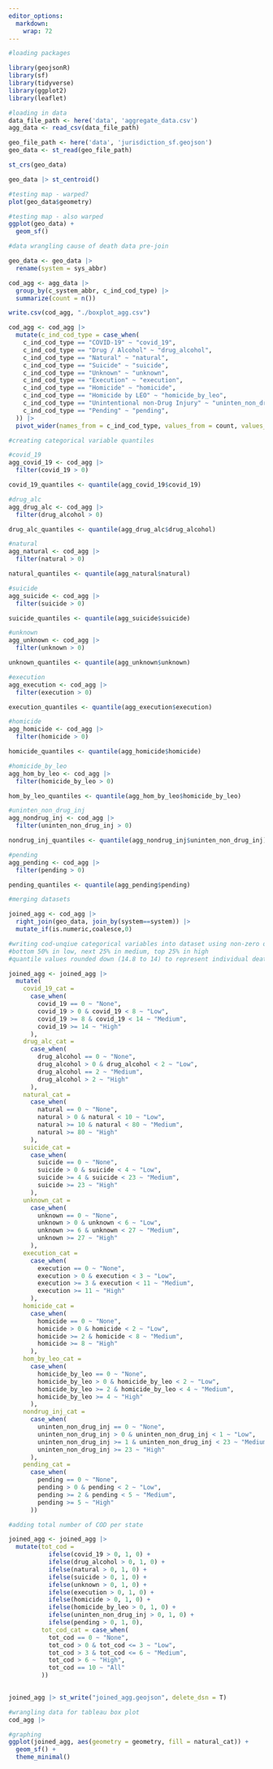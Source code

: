```yaml
---
editor_options: 
  markdown: 
    wrap: 72
---
```


```r
#loading packages

library(geojsonR) 
library(sf) 
library(tidyverse) 
library(ggplot2) 
library(leaflet)
```

```r
#loading in data 
data_file_path <- here('data', 'aggregate_data.csv')
agg_data <- read_csv(data_file_path)

geo_file_path <- here('data', 'jurisdiction_sf.geojson')
geo_data <- st_read(geo_file_path)

st_crs(geo_data)

geo_data |> st_centroid()

#testing map - warped? 
plot(geo_data$geometry)

#testing map - also warped
ggplot(geo_data) +
  geom_sf()
```

```r
#data wrangling cause of death data pre-join

geo_data <- geo_data |> 
  rename(system = sys_abbr)

cod_agg <- agg_data |> 
  group_by(c_system_abbr, c_ind_cod_type) |> 
  summarize(count = n())

write.csv(cod_agg, "./boxplot_agg.csv")

cod_agg <- cod_agg |> 
  mutate(c_ind_cod_type = case_when(
    c_ind_cod_type == "COVID-19" ~ "covid_19",
    c_ind_cod_type == "Drug / Alcohol" ~ "drug_alcohol",
    c_ind_cod_type == "Natural" ~ "natural",
    c_ind_cod_type == "Suicide" ~ "suicide",
    c_ind_cod_type == "Unknown" ~ "unknown",
    c_ind_cod_type == "Execution" ~ "execution",
    c_ind_cod_type == "Homicide" ~ "homicide",
    c_ind_cod_type == "Homicide by LEO" ~ "homicide_by_leo",
    c_ind_cod_type == "Unintentional non-Drug Injury" ~ "uninten_non_drug_inj",
    c_ind_cod_type == "Pending" ~ "pending",
  )) |>
  pivot_wider(names_from = c_ind_cod_type, values_from = count, values_fill = 0)


```

```r
#creating categorical variable quantiles 

#covid_19
agg_covid_19 <- cod_agg |> 
  filter(covid_19 > 0)

covid_19_quantiles <- quantile(agg_covid_19$covid_19)

#drug_alc
agg_drug_alc <- cod_agg |> 
  filter(drug_alcohol > 0)

drug_alc_quantiles <- quantile(agg_drug_alc$drug_alcohol)

#natural
agg_natural <- cod_agg |> 
  filter(natural > 0)

natural_quantiles <- quantile(agg_natural$natural)

#suicide
agg_suicide <- cod_agg |> 
  filter(suicide > 0)

suicide_quantiles <- quantile(agg_suicide$suicide)

#unknown
agg_unknown <- cod_agg |> 
  filter(unknown > 0)

unknown_quantiles <- quantile(agg_unknown$unknown)

#execution
agg_execution <- cod_agg |> 
  filter(execution > 0)

execution_quantiles <- quantile(agg_execution$execution)

#homicide
agg_homicide <- cod_agg |> 
  filter(homicide > 0)

homicide_quantiles <- quantile(agg_homicide$homicide)

#homicide_by_leo
agg_hom_by_leo <- cod_agg |> 
  filter(homicide_by_leo > 0)

hom_by_leo_quantiles <- quantile(agg_hom_by_leo$homicide_by_leo)

#uninten_non_drug_inj
agg_nondrug_inj <- cod_agg |> 
  filter(uninten_non_drug_inj > 0)

nondrug_inj_quantiles <- quantile(agg_nondrug_inj$uninten_non_drug_inj)

#pending
agg_pending <- cod_agg |> 
  filter(pending > 0)

pending_quantiles <- quantile(agg_pending$pending)
```

```r

#merging datasets 

joined_agg <- cod_agg |> 
  right_join(geo_data, join_by(system==system)) |>
  mutate_if(is.numeric,coalesce,0)

#writing cod-unqiue categorical variables into dataset using non-zero quantile distribution
#bottom 50% in low, next 25% in medium, top 25% in high 
#quantile values rounded down (14.8 to 14) to represent individual deaths

joined_agg <- joined_agg |> 
  mutate(
    covid_19_cat = 
      case_when(
        covid_19 == 0 ~ "None",
        covid_19 > 0 & covid_19 < 8 ~ "Low", 
        covid_19 >= 8 & covid_19 < 14 ~ "Medium", 
        covid_19 >= 14 ~ "High"
      ),
    drug_alc_cat = 
      case_when(
        drug_alcohol == 0 ~ "None",
        drug_alcohol > 0 & drug_alcohol < 2 ~ "Low", 
        drug_alcohol == 2 ~ "Medium", 
        drug_alcohol > 2 ~ "High"
      ),
    natural_cat = 
      case_when(
        natural == 0 ~ "None",
        natural > 0 & natural < 10 ~ "Low", 
        natural >= 10 & natural < 80 ~ "Medium", 
        natural >= 80 ~ "High"
      ), 
    suicide_cat = 
      case_when(
        suicide == 0 ~ "None",
        suicide > 0 & suicide < 4 ~ "Low", 
        suicide >= 4 & suicide < 23 ~ "Medium", 
        suicide >= 23 ~ "High"
      ), 
    unknown_cat = 
      case_when(
        unknown == 0 ~ "None",
        unknown > 0 & unknown < 6 ~ "Low", 
        unknown >= 6 & unknown < 27 ~ "Medium", 
        unknown >= 27 ~ "High"
      ),
    execution_cat = 
      case_when(
        execution == 0 ~ "None",
        execution > 0 & execution < 3 ~ "Low", 
        execution >= 3 & execution < 11 ~ "Medium", 
        execution >= 11 ~ "High"
      ),
    homicide_cat = 
      case_when(
        homicide == 0 ~ "None",
        homicide > 0 & homicide < 2 ~ "Low", 
        homicide >= 2 & homicide < 8 ~ "Medium", 
        homicide >= 8 ~ "High"
      ),
    hom_by_leo_cat = 
      case_when(
        homicide_by_leo == 0 ~ "None",
        homicide_by_leo > 0 & homicide_by_leo < 2 ~ "Low", 
        homicide_by_leo >= 2 & homicide_by_leo < 4 ~ "Medium", 
        homicide_by_leo >= 4 ~ "High"
      ),
    nondrug_inj_cat = 
      case_when(
        uninten_non_drug_inj == 0 ~ "None",
        uninten_non_drug_inj > 0 & uninten_non_drug_inj < 1 ~ "Low", 
        uninten_non_drug_inj >= 1 & uninten_non_drug_inj < 23 ~ "Medium", 
        uninten_non_drug_inj >= 23 ~ "High"
      ),
    pending_cat = 
      case_when(
        pending == 0 ~ "None",
        pending > 0 & pending < 2 ~ "Low", 
        pending >= 2 & pending < 5 ~ "Medium", 
        pending >= 5 ~ "High"
      ))

#adding total number of COD per state

joined_agg <- joined_agg |> 
  mutate(tot_cod = 
           ifelse(covid_19 > 0, 1, 0) +
           ifelse(drug_alcohol > 0, 1, 0) +
           ifelse(natural > 0, 1, 0) +
           ifelse(suicide > 0, 1, 0) +
           ifelse(unknown > 0, 1, 0) +
           ifelse(execution > 0, 1, 0) +
           ifelse(homicide > 0, 1, 0) +
           ifelse(homicide_by_leo > 0, 1, 0) +
           ifelse(uninten_non_drug_inj > 0, 1, 0) +
           ifelse(pending > 0, 1, 0),
         tot_cod_cat = case_when(
           tot_cod == 0 ~ "None", 
           tot_cod > 0 & tot_cod <= 3 ~ "Low", 
           tot_cod > 3 & tot_cod <= 6 ~ "Medium", 
           tot_cod > 6 ~ "High", 
           tot_cod == 10 ~ "All"
         ))
  

joined_agg |> st_write("joined_agg.geojson", delete_dsn = T)


```

```r
#wrangling data for tableau box plot 
cod_agg |>

```

```r
#graphing 
ggplot(joined_agg, aes(geometry = geometry, fill = natural_cat)) +
  geom_sf() +
  theme_minimal() 
```
